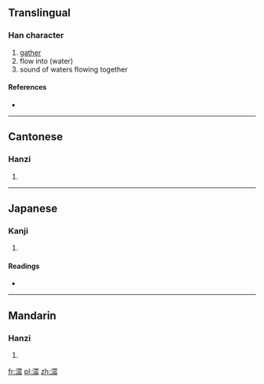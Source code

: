 {{also|潨}}
==Translingual==

===Han character===
{{Han char|rn=85|rad=水|as=11|sn=14|four=3618<sub>2</sub>|canj=水田中人 (EWLO)}}

# [[gather]]
# flow into (water)
# sound of waters flowing together

====References====
* {{Han ref|kx=0648.100|dkj=18187|hdz=31724.020|uh=6F40|ud=28480|bh=E2A6|bd=58022}}

----

==Cantonese==

===Hanzi===
{{yue-hanzi|jyut=|y=chung4}}

# {{defn|lang=yue|sort=水11}}

----

==Japanese==

===Kanji===
{{ja-kanji|grade=|rs=水11}}

# {{defn|lang=ja|sort=水11}}

====Readings====
* {{ja-readings|on=[[そう]] (sō)|kun=[[あつまる]] (atsumaru)}}

----

==Mandarin==

===Hanzi===
{{cmn-hanzi|pin=[[cóng]] ([[cong2]]), [[sòu]] ([[sou4]])|wg=ts'ung<sup>2</sup>, sou<sup>4</sup>}}

# {{defn|lang=cmn|sort=水11}}

[[fr:潀]]
[[pl:潀]]
[[zh:潀]]